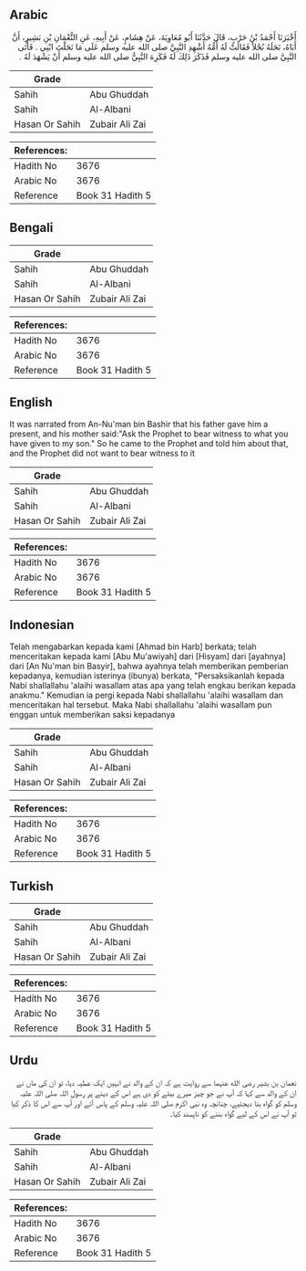 ## Arabic


<div dir="rtl" lang="ar" style={{fontSize:'larger',backgroundColor:'#f8f9fa',padding:20}}>
أَخْبَرَنَا أَحْمَدُ بْنُ حَرْبٍ، قَالَ حَدَّثَنَا أَبُو مُعَاوِيَةَ، عَنْ هِشَامٍ، عَنْ أَبِيهِ، عَنِ النُّعْمَانِ بْنِ بَشِيرٍ، أَنَّ أَبَاهُ، نَحَلَهُ نُحْلاً فَقَالَتْ لَهُ أُمُّهُ أَشْهِدِ النَّبِيَّ صلى الله عليه وسلم عَلَى مَا نَحَلْتَ ابْنِي ‏.‏ فَأَتَى النَّبِيَّ صلى الله عليه وسلم فَذَكَرَ ذَلِكَ لَهُ فَكَرِهَ النَّبِيُّ صلى الله عليه وسلم أَنْ يَشْهَدَ لَهُ ‏.‏
</div>
<div style={{backgroundColor:'#f8f9fa',padding:20, marginBottom: 10}}><table> <thead> <tr> <th>Grade</th> <th></th> </tr> </thead> <tbody> <tr><td>Sahih</td><td>Abu Ghuddah</td></tr><tr><td>Sahih</td><td>Al-Albani</td></tr><tr><td>Hasan Or Sahih</td><td>Zubair Ali Zai</td></tr></tbody></table><table> <thead> <tr> <th>References:</th> <th></th> </tr> </thead> <tbody><tr><td>Hadith No</td><td>3676</td></tr><tr><td>Arabic No</td><td>3676</td></tr><tr><td>Reference</td><td>Book 31 Hadith 5</td></tr></tbody></table></div>

## Bengali


<div dir="ltr" lang="bn" style={{fontSize:'larger',backgroundColor:'#f8f9fa',padding:20}}>

</div>
<div style={{backgroundColor:'#f8f9fa',padding:20, marginBottom: 10}}><table> <thead> <tr> <th>Grade</th> <th></th> </tr> </thead> <tbody> <tr><td>Sahih</td><td>Abu Ghuddah</td></tr><tr><td>Sahih</td><td>Al-Albani</td></tr><tr><td>Hasan Or Sahih</td><td>Zubair Ali Zai</td></tr></tbody></table><table> <thead> <tr> <th>References:</th> <th></th> </tr> </thead> <tbody><tr><td>Hadith No</td><td>3676</td></tr><tr><td>Arabic No</td><td>3676</td></tr><tr><td>Reference</td><td>Book 31 Hadith 5</td></tr></tbody></table></div>

## English


<div dir="ltr" lang="en" style={{fontSize:'larger',backgroundColor:'#f8f9fa',padding:20}}>
It was narrated from An-Nu'man bin Bashir that his father gave him a present, and his mother said:"Ask the Prophet to bear witness to what you have given to my son." So he came to the Prophet and told him about that, and the Prophet did not want to bear witness to it
</div>
<div style={{backgroundColor:'#f8f9fa',padding:20, marginBottom: 10}}><table> <thead> <tr> <th>Grade</th> <th></th> </tr> </thead> <tbody> <tr><td>Sahih</td><td>Abu Ghuddah</td></tr><tr><td>Sahih</td><td>Al-Albani</td></tr><tr><td>Hasan Or Sahih</td><td>Zubair Ali Zai</td></tr></tbody></table><table> <thead> <tr> <th>References:</th> <th></th> </tr> </thead> <tbody><tr><td>Hadith No</td><td>3676</td></tr><tr><td>Arabic No</td><td>3676</td></tr><tr><td>Reference</td><td>Book 31 Hadith 5</td></tr></tbody></table></div>

## Indonesian


<div dir="ltr" lang="id" style={{fontSize:'larger',backgroundColor:'#f8f9fa',padding:20}}>
Telah mengabarkan kepada kami [Ahmad bin Harb] berkata; telah menceritakan kepada kami [Abu Mu'awiyah] dari [Hisyam] dari [ayahnya] dari [An Nu'man bin Basyir], bahwa ayahnya telah memberikan pemberian kepadanya, kemudian isterinya (ibunya) berkata, "Persaksikanlah kepada Nabi shallallahu 'alaihi wasallam atas apa yang telah engkau berikan kepada anakmu." Kemudian ia pergi kepada Nabi shallallahu 'alaihi wasallam dan menceritakan hal tersebut. Maka Nabi shallallahu 'alaihi wasallam pun enggan untuk memberikan saksi kepadanya
</div>
<div style={{backgroundColor:'#f8f9fa',padding:20, marginBottom: 10}}><table> <thead> <tr> <th>Grade</th> <th></th> </tr> </thead> <tbody> <tr><td>Sahih</td><td>Abu Ghuddah</td></tr><tr><td>Sahih</td><td>Al-Albani</td></tr><tr><td>Hasan Or Sahih</td><td>Zubair Ali Zai</td></tr></tbody></table><table> <thead> <tr> <th>References:</th> <th></th> </tr> </thead> <tbody><tr><td>Hadith No</td><td>3676</td></tr><tr><td>Arabic No</td><td>3676</td></tr><tr><td>Reference</td><td>Book 31 Hadith 5</td></tr></tbody></table></div>

## Turkish


<div dir="ltr" lang="tr" style={{fontSize:'larger',backgroundColor:'#f8f9fa',padding:20}}>

</div>
<div style={{backgroundColor:'#f8f9fa',padding:20, marginBottom: 10}}><table> <thead> <tr> <th>Grade</th> <th></th> </tr> </thead> <tbody> <tr><td>Sahih</td><td>Abu Ghuddah</td></tr><tr><td>Sahih</td><td>Al-Albani</td></tr><tr><td>Hasan Or Sahih</td><td>Zubair Ali Zai</td></tr></tbody></table><table> <thead> <tr> <th>References:</th> <th></th> </tr> </thead> <tbody><tr><td>Hadith No</td><td>3676</td></tr><tr><td>Arabic No</td><td>3676</td></tr><tr><td>Reference</td><td>Book 31 Hadith 5</td></tr></tbody></table></div>

## Urdu


<div dir="rtl" lang="ur" style={{fontSize:'larger',backgroundColor:'#f8f9fa',padding:20}}>
نعمان بن بشیر رضی الله عنہما سے روایت ہے کہ ان کے والد نے انہیں ایک عطیہ دیا، تو ان کی ماں نے ان کے والد سے کہا کہ آپ نے جو چیز میرے بیٹے کو دی ہے اس کے دینے پر رسول اللہ صلی اللہ علیہ وسلم کو گواہ بنا دیجئیے، چنانچہ وہ نبی اکرم صلی اللہ علیہ وسلم کے پاس آئے اور آپ سے اس کا ذکر کیا تو آپ نے اس کے لیے گواہ بننے کو ناپسند کیا۔
</div>
<div style={{backgroundColor:'#f8f9fa',padding:20, marginBottom: 10}}><table> <thead> <tr> <th>Grade</th> <th></th> </tr> </thead> <tbody> <tr><td>Sahih</td><td>Abu Ghuddah</td></tr><tr><td>Sahih</td><td>Al-Albani</td></tr><tr><td>Hasan Or Sahih</td><td>Zubair Ali Zai</td></tr></tbody></table><table> <thead> <tr> <th>References:</th> <th></th> </tr> </thead> <tbody><tr><td>Hadith No</td><td>3676</td></tr><tr><td>Arabic No</td><td>3676</td></tr><tr><td>Reference</td><td>Book 31 Hadith 5</td></tr></tbody></table></div>